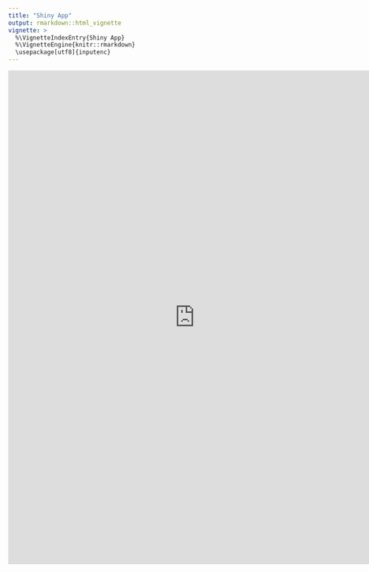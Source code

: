 ---
title: "Shiny App"
output: rmarkdown::html_vignette
vignette: >
  %\VignetteIndexEntry{Shiny App}
  %\VignetteEngine{knitr::rmarkdown}
  \usepackage[utf8]{inputenc}
---


<iframe
  src="https://pharmacometrics.shinyapps.io/ggquickeda/"
  style="width:150%; height:1000px;" frameBorder="0"></iframe>
